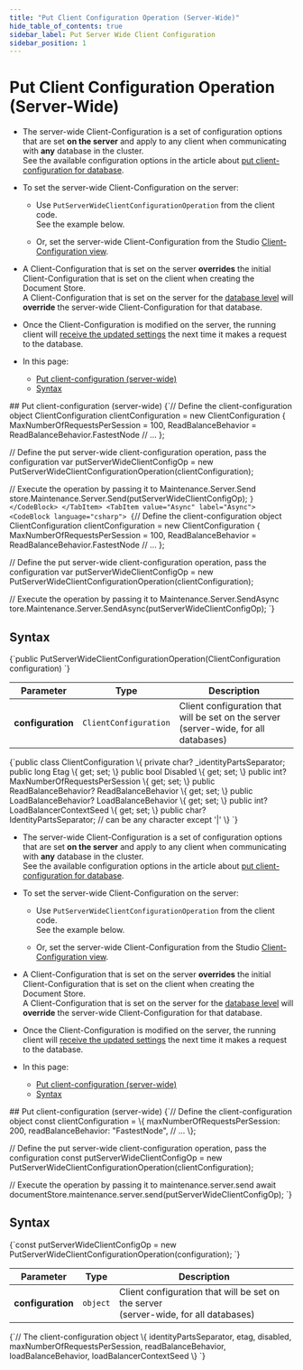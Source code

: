 ```yaml
---
title: "Put Client Configuration Operation (Server-Wide)"
hide_table_of_contents: true
sidebar_label: Put Server Wide Client Configuration
sidebar_position: 1
---
```





# Put Client Configuration Operation (Server-Wide)
<LanguageSwitcher supportedLanguages={supportedLanguages} />
<LanguageContent language="csharp">

<Admonition type="note" title="">

* The server-wide Client-Configuration is a set of configuration options that are set __on the server__ and apply to any client when communicating with __any__ database in the cluster.  
  See the available configuration options in the article about [put client-configuration for database](../../../../client-api/operations/maintenance/configuration/put-client-configuration.mdx#what-can-be-configured).

* To set the server-wide Client-Configuration on the server:  

    * Use `PutServerWideClientConfigurationOperation` from the client code.  
      See the example below.

    * Or, set the server-wide Client-Configuration from the Studio [Client-Configuration view](../../../../studio/server/client-configuration.mdx).

* A Client-Configuration that is set on the server __overrides__ the initial Client-Configuration that is set on the client when creating the Document Store.  
  A Client-Configuration that is set on the server for the [database level](../../../../client-api/operations/maintenance/configuration/put-client-configuration.mdx)
  will __override__ the server-wide Client-Configuration for that database.

* Once the Client-Configuration is modified on the server, the running client will [receive the updated settings](../../../../client-api/configuration/load-balance/overview.mdx#keeping-the-client-topology-up-to-date)
  the next time it makes a request to the database.
* In this page:
    * [Put client-configuration (server-wide)](../../../../client-api/operations/server-wide/configuration/put-serverwide-client-configuration.mdx#put-client-configuration-(server-wide))
    * [Syntax](../../../../client-api/operations/server-wide/configuration/put-serverwide-client-configuration.mdx#syntax)

</Admonition>
## Put client-configuration (server-wide)

<Tabs groupId='languageSyntax'>
<TabItem value="Sync" label="Sync">
<CodeBlock language="csharp">
{`// Define the client-configuration object
ClientConfiguration clientConfiguration = new ClientConfiguration
{
    MaxNumberOfRequestsPerSession = 100,
    ReadBalanceBehavior = ReadBalanceBehavior.FastestNode
    // ...
};
    
// Define the put server-wide client-configuration operation, pass the configuration 
var putServerWideClientConfigOp = new PutServerWideClientConfigurationOperation(clientConfiguration);

// Execute the operation by passing it to Maintenance.Server.Send
store.Maintenance.Server.Send(putServerWideClientConfigOp);
`}
</CodeBlock>
</TabItem>
<TabItem value="Async" label="Async">
<CodeBlock language="csharp">
{`// Define the client-configuration object
ClientConfiguration clientConfiguration = new ClientConfiguration
{
    MaxNumberOfRequestsPerSession = 100,
    ReadBalanceBehavior = ReadBalanceBehavior.FastestNode
    // ...
};
        
// Define the put server-wide client-configuration operation, pass the configuration 
var putServerWideClientConfigOp = new PutServerWideClientConfigurationOperation(clientConfiguration);
    
// Execute the operation by passing it to Maintenance.Server.SendAsync
tore.Maintenance.Server.SendAsync(putServerWideClientConfigOp);
`}
</CodeBlock>
</TabItem>
</Tabs>



## Syntax

<TabItem value="syntax_1" label="syntax_1">
<CodeBlock language="csharp">
{`public PutServerWideClientConfigurationOperation(ClientConfiguration configuration)
`}
</CodeBlock>
</TabItem>

| Parameter         | Type                  | Description                                                                             |
|-------------------|-----------------------|-----------------------------------------------------------------------------------------|
| __configuration__ | `ClientConfiguration` | Client configuration that will be set on the server<br/>(server-wide, for all databases) |

<TabItem value="syntax_2" label="syntax_2">
<CodeBlock language="csharp">
{`public class ClientConfiguration
\{
    private char? _identityPartsSeparator;
    public long Etag \{ get; set; \}
    public bool Disabled \{ get; set; \}
    public int? MaxNumberOfRequestsPerSession \{ get; set; \}
    public ReadBalanceBehavior? ReadBalanceBehavior \{ get; set; \}
    public LoadBalanceBehavior? LoadBalanceBehavior \{ get; set; \}
    public int? LoadBalancerContextSeed \{ get; set; \}
    public char? IdentityPartsSeparator;  // can be any character except '|'
\}
`}
</CodeBlock>
</TabItem>




</LanguageContent>
<LanguageContent language="nodejs">

<Admonition type="note" title="">

* The server-wide Client-Configuration is a set of configuration options that are set __on the server__ and apply to any client when communicating with __any__ database in the cluster.  
  See the available configuration options in the article about [put client-configuration for database](../../../../client-api/operations/maintenance/configuration/put-client-configuration.mdx#what-can-be-configured).

* To set the server-wide Client-Configuration on the server:

    * Use `PutServerWideClientConfigurationOperation` from the client code.  
      See the example below.

    * Or, set the server-wide Client-Configuration from the Studio [Client-Configuration view](../../../../studio/server/client-configuration.mdx).

* A Client-Configuration that is set on the server __overrides__ the initial Client-Configuration that is set on the client when creating the Document Store.  
  A Client-Configuration that is set on the server for the [database level](../../../../client-api/operations/maintenance/configuration/put-client-configuration.mdx)
  will __override__ the server-wide Client-Configuration for that database.

* Once the Client-Configuration is modified on the server, the running client will [receive the updated settings](../../../../client-api/configuration/load-balance/overview.mdx#keeping-the-client-topology-up-to-date)
  the next time it makes a request to the database.
* In this page:
    * [Put client-configuration (server-wide)](../../../../client-api/operations/server-wide/configuration/put-serverwide-client-configuration.mdx#put-client-configuration-(server-wide))
    * [Syntax](../../../../client-api/operations/server-wide/configuration/put-serverwide-client-configuration.mdx#syntax)

</Admonition>
## Put client-configuration (server-wide)

<TabItem value="put_config" label="put_config">
<CodeBlock language="js">
{`// Define the client-configuration object
const clientConfiguration = \{
    maxNumberOfRequestsPerSession: 200,
    readBalanceBehavior: "FastestNode",
    // ...
\};

// Define the put server-wide client-configuration operation, pass the configuration 
const putServerWideClientConfigOp = 
    new PutServerWideClientConfigurationOperation(clientConfiguration);

// Execute the operation by passing it to maintenance.server.send
await documentStore.maintenance.server.send(putServerWideClientConfigOp);
`}
</CodeBlock>
</TabItem>



## Syntax

<TabItem value="syntax_1" label="syntax_1">
<CodeBlock language="js">
{`const putServerWideClientConfigOp = new PutServerWideClientConfigurationOperation(configuration);
`}
</CodeBlock>
</TabItem>

| Parameter         | Type     | Description                                                                             |
|-------------------|----------|-----------------------------------------------------------------------------------------|
| __configuration__ | `object` | Client configuration that will be set on the server<br/>(server-wide, for all databases) |

<TabItem value="syntax_2" label="syntax_2">
<CodeBlock language="js">
{`// The client-configuration object
\{
    identityPartsSeparator,
    etag,
    disabled,
    maxNumberOfRequestsPerSession,
    readBalanceBehavior,
    loadBalanceBehavior,
    loadBalancerContextSeed
\}
`}
</CodeBlock>
</TabItem>




</LanguageContent>

<!---
### Studio
- [Client Configuration View](../../../../studio/server/client-configuration)

### Operations
- [Get client-configuration (server-wide)](../../../../client-api/operations/server-wide/configuration/get-serverwide-client-configuration)
- [Get client-configuration (for database)](../../../../client-api/operations/maintenance/configuration/get-client-configuration)
- [Put client-configuration (for database)](../../../../client-api/operations/maintenance/configuration/put-client-configuration)


-->